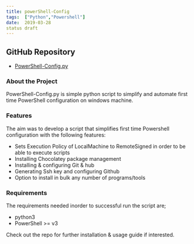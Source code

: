 ```yaml
---
title: powerShell-Config
tags:  ["Python","Powershell"]
date:  2019-03-28
status draft
---
```


## GitHub Repository
- [PowerShell-Config.py](https://github.com/SentinelWarren/PowerShell-Config.py)

### About the Project
PowerShell-Config.py is simple python script to simplify and automate first time PowerShell configuration on windows machine.

### Features
The aim was to develop a script that simplifies first time Powershell configuration with the following features:

- Sets Execution Policy of LocalMachine to RemoteSigned in order to be able to execute scripts
- Installing Chocolatey package management
- Installing & configuring Git & hub
- Generating Ssh key and configuring Github
- Option to install in bulk any number of programs/tools

### Requirements
The requirements needed inorder to successful run the script are;
- python3
- PowerShell >= v3

Check out the repo for further installation & usage guide if interested.
